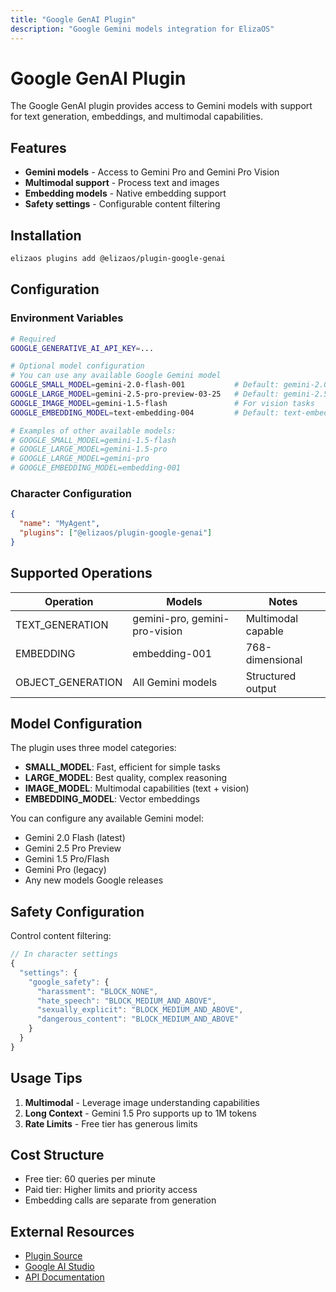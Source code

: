 ```yaml
---
title: "Google GenAI Plugin"
description: "Google Gemini models integration for ElizaOS"
---
```


# Google GenAI Plugin

The Google GenAI plugin provides access to Gemini models with support for text generation, embeddings, and multimodal capabilities.

## Features

- **Gemini models** - Access to Gemini Pro and Gemini Pro Vision
- **Multimodal support** - Process text and images
- **Embedding models** - Native embedding support
- **Safety settings** - Configurable content filtering

## Installation

```bash
elizaos plugins add @elizaos/plugin-google-genai
```

## Configuration

### Environment Variables

```bash
# Required
GOOGLE_GENERATIVE_AI_API_KEY=...

# Optional model configuration
# You can use any available Google Gemini model
GOOGLE_SMALL_MODEL=gemini-2.0-flash-001           # Default: gemini-2.0-flash-001
GOOGLE_LARGE_MODEL=gemini-2.5-pro-preview-03-25   # Default: gemini-2.5-pro-preview-03-25
GOOGLE_IMAGE_MODEL=gemini-1.5-flash               # For vision tasks
GOOGLE_EMBEDDING_MODEL=text-embedding-004         # Default: text-embedding-004

# Examples of other available models:
# GOOGLE_SMALL_MODEL=gemini-1.5-flash
# GOOGLE_LARGE_MODEL=gemini-1.5-pro
# GOOGLE_LARGE_MODEL=gemini-pro
# GOOGLE_EMBEDDING_MODEL=embedding-001
```

### Character Configuration

```json
{
  "name": "MyAgent",
  "plugins": ["@elizaos/plugin-google-genai"]
}
```

## Supported Operations

| Operation | Models | Notes |
|-----------|--------|-------|
| TEXT_GENERATION | gemini-pro, gemini-pro-vision | Multimodal capable |
| EMBEDDING | embedding-001 | 768-dimensional |
| OBJECT_GENERATION | All Gemini models | Structured output |

## Model Configuration

The plugin uses three model categories:

- **SMALL_MODEL**: Fast, efficient for simple tasks
- **LARGE_MODEL**: Best quality, complex reasoning
- **IMAGE_MODEL**: Multimodal capabilities (text + vision)
- **EMBEDDING_MODEL**: Vector embeddings

You can configure any available Gemini model:
- Gemini 2.0 Flash (latest)
- Gemini 2.5 Pro Preview
- Gemini 1.5 Pro/Flash
- Gemini Pro (legacy)
- Any new models Google releases

## Safety Configuration

Control content filtering:

```typescript
// In character settings
{
  "settings": {
    "google_safety": {
      "harassment": "BLOCK_NONE",
      "hate_speech": "BLOCK_MEDIUM_AND_ABOVE",
      "sexually_explicit": "BLOCK_MEDIUM_AND_ABOVE",
      "dangerous_content": "BLOCK_MEDIUM_AND_ABOVE"
    }
  }
}
```

## Usage Tips

1. **Multimodal** - Leverage image understanding capabilities
2. **Long Context** - Gemini 1.5 Pro supports up to 1M tokens
3. **Rate Limits** - Free tier has generous limits

## Cost Structure

- Free tier: 60 queries per minute
- Paid tier: Higher limits and priority access
- Embedding calls are separate from generation

## External Resources

- [Plugin Source](https://github.com/elizaos/eliza/tree/main/packages/plugin-google-genai)
- [Google AI Studio](https://makersuite.google.com)
- [API Documentation](https://ai.google.dev/docs)